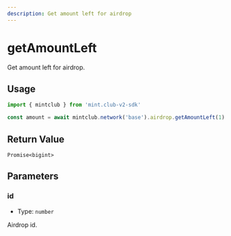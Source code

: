 ```yaml
---
description: Get amount left for airdrop 
---
```


# getAmountLeft 

Get amount left for airdrop.

## Usage

```ts twoslash [example.ts]
import { mintclub } from 'mint.club-v2-sdk'

const amount = await mintclub.network('base').airdrop.getAmountLeft(1) 
```



## Return Value

`Promise<bigint>`

## Parameters

### id

- Type: `number`

Airdrop id.